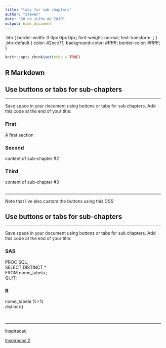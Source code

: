 ```yaml
---
title: "tabs for sub chapters"
author: "Steven"
date: "28 de julho de 2019"
output: html_document
---
```


<styles>
.btn {
    border-width: 0 0px 0px 0px;
    font-weight: normal;
    text-transform: ;
}
.btn-default {
    color: #2ecc71;
    background-color: #ffffff;
    border-color: #ffffff;
}
</styles>



```r
knitr::opts_chunk$set(echo = TRUE)
```

## R Markdown
## Use buttons or tabs for sub-chapters {.tabset .tabset-fade .tabset-pills}
***
Save space in your document using buttons or tabs for sub chapters. Add this code at the end of your title:

### First
A first section

### Second
content of sub-chapter #2

### Third
content of sub-chapter #3

##

***
Note that I’ve also custom the buttons using this CSS:


## Use buttons or tabs for sub-chapters {.tabset .tabset-fade .tabset-pills}
***
Save space in your document using buttons or tabs for sub chapters. Add this code at the end of your title:

### SAS
PROC SQL;   
  SELECT DISTINCT *  
  FROM nome_tabela  ;    
  QUIT;   

### R

nome_tabela %>%  
  distinct()
<br>
<br>

##

***

[Inspiracao](http://rpubs.com/joao_flavio/SAS_vs_R_tratamento_de_dados?fbclid=IwAR3J1Y1OkIxDXt-F11A_mPZvJbtIh_nchXbRKJ7XWRobsGd-VN8A8zm-ro0)

[Inspiracao 2](https://stackoverflow.com/questions/38062706/rmarkdown-how-to-end-tabbed-content)
